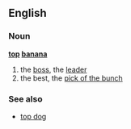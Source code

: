 ==English==
===Noun===
'''[[top]] [[banana]]'''
#the [[boss]], the [[leader]]
#the best, the [[pick of the bunch]]

===See also===
*[[top dog]]